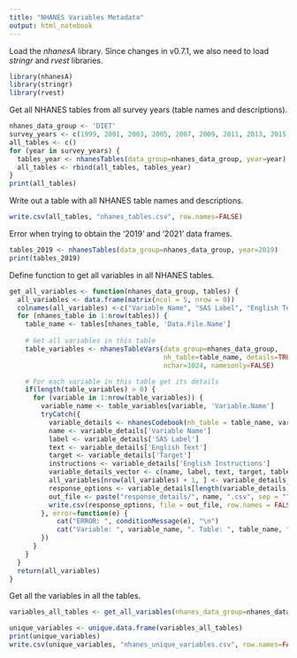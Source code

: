 ```yaml
---
title: "NHANES Variables Metadata"
output: html_notebook
---
```


Load the *nhanesA* library. Since changes in v0.7.1, we also need to load *stringr* and *rvest* libraries.
```r
library(nhanesA)
library(stringr)
library(rvest)
```

Get all NHANES tables from all survey years (table names and descriptions).
```r
nhanes_data_group <- 'DIET'
survey_years <- c(1999, 2001, 2003, 2005, 2007, 2009, 2011, 2013, 2015, 2017)
all_tables <- c()
for (year in survey_years) {
  tables_year <- nhanesTables(data_group=nhanes_data_group, year=year)
  all_tables <- rbind(all_tables, tables_year)
}
print(all_tables)
```

Write out a table with all NHANES table names and descriptions.
```r
write.csv(all_tables, "nhanes_tables.csv", row.names=FALSE)
```

Error when trying to obtain the '2019' and '2021' data frames.
```r
tables_2019 <- nhanesTables(data_group=nhanes_data_group, year=2019)
print(tables_2019)
```

Define function to get all variables in all NHANES tables.
```r
get_all_variables <- function(nhanes_data_group, tables) {
  all_variables <- data.frame(matrix(ncol = 5, nrow = 0))
  colnames(all_variables) <-c("Variable Name", "SAS Label", "English Text", "Target", "Table")
  for (nhanes_table in 1:nrow(tables)) {
    table_name <- tables[nhanes_table, 'Data.File.Name']
    
    # Get all variables in this table
    table_variables <- nhanesTableVars(data_group=nhanes_data_group, 
                                       nh_table=table_name, details=TRUE, 
                                       nchar=1024, namesonly=FALSE)

    # For each variable in this table get its details
    if(length(table_variables) > 0) {
      for (variable in 1:nrow(table_variables)) {
        variable_name <- table_variables[variable, 'Variable.Name']
        tryCatch({
          variable_details <- nhanesCodebook(nh_table = table_name, variable_name)
          name <- variable_details['Variable Name']
          label <- variable_details['SAS Label']
          text <- variable_details['English Text']
          target <- variable_details['Target']
          instructions <- variable_details['English Instructions']
          variable_details_vector <- c(name, label, text, target, table_name)
          all_variables[nrow(all_variables) + 1, ] <- variable_details_vector
          response_options <- variable_details[length(variable_details)]
          out_file <- paste("response_details/", name, ".csv", sep = "")
          write.csv(response_options, file = out_file, row.names = FALSE)
        }, error=function(e) {
            cat("ERROR: ", conditionMessage(e), "\n")
            cat("Variable: ", variable_name, ". Table: ", table_name, "\n")
        })
      }
    }
  }
  return(all_variables)
}
```

Get all the variables in all the tables.
```r
variables_all_tables <- get_all_variables(nhanes_data_group=nhanes_data_group, tables=all_tables)
```


```r
unique_variables <- unique.data.frame(variables_all_tables)
print(unique_variables)
write.csv(unique_variables, "nhanes_unique_variables.csv", row.names=FALSE)
```

